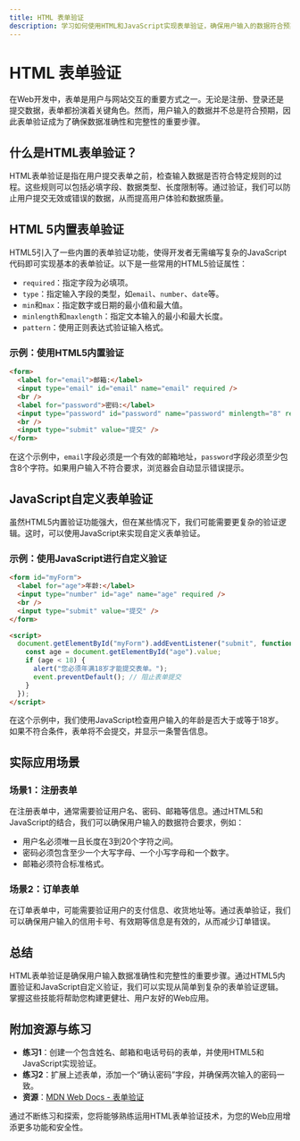 ```yaml
---
title: HTML 表单验证
description: 学习如何使用HTML和JavaScript实现表单验证，确保用户输入的数据符合预期格式和要求。
---
```


# HTML 表单验证

在Web开发中，表单是用户与网站交互的重要方式之一。无论是注册、登录还是提交数据，表单都扮演着关键角色。然而，用户输入的数据并不总是符合预期，因此表单验证成为了确保数据准确性和完整性的重要步骤。

## 什么是HTML表单验证？

HTML表单验证是指在用户提交表单之前，检查输入数据是否符合特定规则的过程。这些规则可以包括必填字段、数据类型、长度限制等。通过验证，我们可以防止用户提交无效或错误的数据，从而提高用户体验和数据质量。

## HTML 5内置表单验证

HTML5引入了一些内置的表单验证功能，使得开发者无需编写复杂的JavaScript代码即可实现基本的表单验证。以下是一些常用的HTML5验证属性：

- `required`：指定字段为必填项。
- `type`：指定输入字段的类型，如`email`、`number`、`date`等。
- `min`和`max`：指定数字或日期的最小值和最大值。
- `minlength`和`maxlength`：指定文本输入的最小和最大长度。
- `pattern`：使用正则表达式验证输入格式。

### 示例：使用HTML5内置验证

```html
<form>
  <label for="email">邮箱:</label>
  <input type="email" id="email" name="email" required />
  <br />
  <label for="password">密码:</label>
  <input type="password" id="password" name="password" minlength="8" required />
  <br />
  <input type="submit" value="提交" />
</form>
```

在这个示例中，`email`字段必须是一个有效的邮箱地址，`password`字段必须至少包含8个字符。如果用户输入不符合要求，浏览器会自动显示错误提示。

## JavaScript自定义表单验证

虽然HTML5内置验证功能强大，但在某些情况下，我们可能需要更复杂的验证逻辑。这时，可以使用JavaScript来实现自定义表单验证。

### 示例：使用JavaScript进行自定义验证

```html
<form id="myForm">
  <label for="age">年龄:</label>
  <input type="number" id="age" name="age" required />
  <br />
  <input type="submit" value="提交" />
</form>

<script>
  document.getElementById("myForm").addEventListener("submit", function(event) {
    const age = document.getElementById("age").value;
    if (age < 18) {
      alert("您必须年满18岁才能提交表单。");
      event.preventDefault(); // 阻止表单提交
    }
  });
</script>
```

在这个示例中，我们使用JavaScript检查用户输入的年龄是否大于或等于18岁。如果不符合条件，表单将不会提交，并显示一条警告信息。

## 实际应用场景

### 场景1：注册表单

在注册表单中，通常需要验证用户名、密码、邮箱等信息。通过HTML5和JavaScript的结合，我们可以确保用户输入的数据符合要求，例如：

- 用户名必须唯一且长度在3到20个字符之间。
- 密码必须包含至少一个大写字母、一个小写字母和一个数字。
- 邮箱必须符合标准格式。

### 场景2：订单表单

在订单表单中，可能需要验证用户的支付信息、收货地址等。通过表单验证，我们可以确保用户输入的信用卡号、有效期等信息是有效的，从而减少订单错误。

## 总结

HTML表单验证是确保用户输入数据准确性和完整性的重要步骤。通过HTML5内置验证和JavaScript自定义验证，我们可以实现从简单到复杂的表单验证逻辑。掌握这些技能将帮助您构建更健壮、用户友好的Web应用。

## 附加资源与练习

- **练习1**：创建一个包含姓名、邮箱和电话号码的表单，并使用HTML5和JavaScript实现验证。
- **练习2**：扩展上述表单，添加一个“确认密码”字段，并确保两次输入的密码一致。
- **资源**：[MDN Web Docs - 表单验证](https://developer.mozilla.org/zh-CN/docs/Learn/Forms/Form_validation)

通过不断练习和探索，您将能够熟练运用HTML表单验证技术，为您的Web应用增添更多功能和安全性。